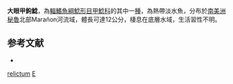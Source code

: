 {{Speciesbox
| genus = Etsaputu
| species = relictum
| authority = Lujan, Armbruster & Rengifo, 2011
| status = NE
| status_system = IUCN3.1
}} 
'''大眼甲鉤鯰'''，為[[輻鰭魚綱|輻鰭魚綱]][[鯰形目|鯰形目]][[甲鯰科|甲鯰科]]的其中一[[種|種]]，為熱帶淡水魚，分布於[[南美洲|南美洲]][[秘魯|秘魯]]北部Marañon河流域，體長可達12公分，棲息在底層水域，生活習性不明。

==参考文献==
*{{FishBase_species|genus=Etsaputu|species=relictum|year=2014|month=11}}

{{Taxonbar}}

[[Category:甲鉤鯰屬|relictum]]
[[Category:2011年描述的鱼类|E]]